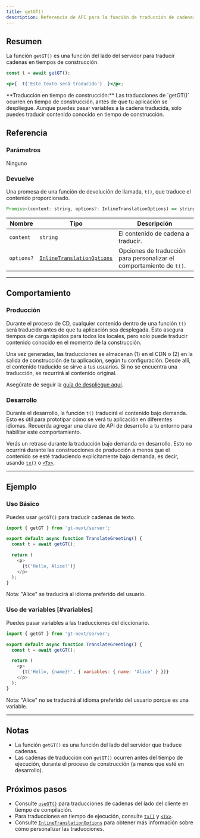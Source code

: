 ```yaml
---
title: getGT()
description: Referencia de API para la función de traducción de cadenas getGT()
---
```


## Resumen

La función `getGT()` es una función del lado del servidor para traducir cadenas en tiempos de construcción.

```jsx
const t = await getGT();

<p>{  t('Este texto será traducido')  }</p>;
```

<Callout>
**Traducción en tiempo de construcción:**
Las traducciones de `getGT()` ocurren en tiempo de construcción, antes de que tu aplicación se despliegue.
Aunque puedes pasar variables a la cadena traducida, solo puedes traducir contenido conocido en tiempo de construcción.
</Callout>

## Referencia
### Parámetros
Ninguno

### Devuelve

Una promesa de una función de devolución de llamada, `t()`, que traduce el contenido proporcionado.

```jsx
Promise<(content: string, options?: InlineTranslationOptions) => string>
```

| Nombre                | Tipo | Descripción                                                                 |
|-----------------------|--|-----------------------------------------------------------------------------|
| `content`             | `string` | El contenido de cadena a traducir.                                     |
| `options?`            | [`InlineTranslationOptions`](/docs/next/api/types/InlineTranslationOptions) | Opciones de traducción para personalizar el comportamiento de `t()`. |

---

## Comportamiento


### Producción
Durante el proceso de CD, cualquier contenido dentro de una función `t()` será traducido antes de que tu aplicación sea desplegada.
Esto asegura tiempos de carga rápidos para todos los locales, pero solo puede traducir contenido conocido en el momento de la construcción.

Una vez generadas, las traducciones se almacenan (1) en el CDN o (2) en la salida de construcción de tu aplicación, según tu configuración.
Desde allí, el contenido traducido se sirve a tus usuarios.
Si no se encuentra una traducción, se recurrirá al contenido original.

Asegúrate de seguir la [guía de despliegue aquí](/docs/next/tutorials/quickdeploy).

### Desarrollo
Durante el desarrollo, la función `t()` traducirá el contenido bajo demanda.
Esto es útil para prototipar cómo se verá tu aplicación en diferentes idiomas.
Recuerda agregar una clave de API de desarrollo a tu entorno para habilitar este comportamiento.

Verás un retraso durante la traducción bajo demanda en desarrollo.
Esto no ocurrirá durante las construcciones de producción a menos que el contenido se esté traduciendo explícitamente bajo demanda,
es decir, usando [`tx()`](/docs/next/api/strings/tx) o [`<Tx>`](/docs/next/api/components/tx).

---


## Ejemplo

### Uso Básico
Puedes usar `getGT()` para traducir cadenas de texto.

```javascript copy
import { getGT } from 'gt-next/server';

export default async function TranslateGreeting() {
  const t = await getGT();

  return (
    <p>
      {t('Hello, Alice!')}
    </p>
  );
}
```
Nota: "Alice" se traducirá al idioma preferido del usuario.

### Uso de variables [#variables]
Puedes pasar variables a las traducciones del diccionario.

```javascript copy
import { getGT } from 'gt-next/server';

export default async function TranslateGreeting() {
  const t = await getGT();

  return (
    <p>
      {t('Hello, {name}!', { variables: { name: 'Alice' } })}
    </p>
  );
}
```
Nota: "Alice" no se traducirá al idioma preferido del usuario porque es una variable.

---

## Notas
 * La función `getGT()` es una función del lado del servidor que traduce cadenas.
 * Las cadenas de traducción con `getGT()` ocurren antes del tiempo de ejecución, durante el proceso de construcción (a menos que esté en desarrollo).

## Próximos pasos
 * Consulte [`useGT()`](/docs/next/api/strings/useGT) para traducciones de cadenas del lado del cliente en tiempo de compilación.
 * Para traducciones en tiempo de ejecución, consulte [`tx()`](/docs/next/api/strings/tx) y [`<Tx>`](/docs/next/api/components/tx).
 * Consulte [`InlineTranslationOptions`](/docs/next/api/types/InlineTranslationOptions) para obtener más información sobre cómo personalizar las traducciones.